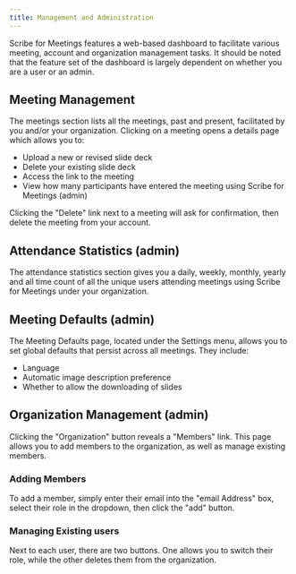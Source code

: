 ```yaml
---
title: Management and Administration
---
```



Scribe  for Meetings features a  web-based dashboard to facilitate various meeting, account and organization management tasks.
It should be noted that the feature set of the dashboard is largely dependent on whether you are a user or an admin.

## Meeting Management

The meetings section lists all the meetings, past and present, facilitated by you and/or your organization. Clicking on a meeting opens a details page which allows you to:
* Upload a new or revised slide deck
* Delete your existing slide deck
* Access the link to the meeting
* View how many participants have entered the meeting using Scribe for Meetings (admin)

Clicking the "Delete" link next to a meeting will ask for confirmation, then delete the meeting from your account.

## Attendance Statistics (admin)

The attendance statistics section gives you a daily, weekly, monthly, yearly and all time count of all the unique users attending meetings using Scribe for Meetings under your organization.

## Meeting Defaults (admin)

The Meeting Defaults page, located under the Settings menu, allows you to set global defaults that persist across all meetings. They include:
* Language
* Automatic image description preference
* Whether to allow the downloading of slides

## Organization Management (admin)

Clicking the "Organization" button reveals a "Members" link. This page allows you to add members to the organization, as well as manage existing members.

### Adding Members

To add a member, simply enter their email into the "email Address" box, select their role in the dropdown, then click the "add" button.

### Managing Existing users

Next to each user, there are two buttons. One allows you to switch their role, while the other deletes them from the organization.
